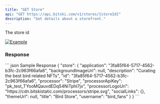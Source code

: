 ```yaml
---
title: "GET Store"
api: "GET https://api.bitski.com/v1/stores/{storeId}"
description: "Get details about a storefront."
---
```


<ParamField path="storeId" type="string" default="8df663d2-b7b3-48c6-bb31-ec34258c9a77" required>
  The store id
</ParamField>

[![Example](/assets/images/store-51649e2b4dd98a973f538b2a84112ba.png "See store example")](https://www.bitski.com/@candy/created)

### Response

<ResponseField name="store" type="array of objects" required>
  <Expandable>
    <ResponseField name="id" type="string" required/>
    <ResponseField name="application" type="string" required/>
    <ResponseField name="username" type="string" required/>
    <ResponseField name="title" type="string" required/>
    <ResponseField name="description" type="string" required/>
    <ResponseField name="processor" type="string" required/>
    <ResponseField name="processorApiKey" type="string"/>
    <ResponseField name="processorLogoUri" type="string"/>
    <ResponseField name="backgroundImageUri" type="string"/>
    <ResponseField name="themeUrl" type="string"/>
    <ResponseField name="socialLinks" type="object"/>
  </Expandable>
</ResponseField>

<ResponseExample>
``` json Sample Response
{
  "store": {
    "application": "3fa85f64-5717-4562-b3fc-2c963f66afa6",
    "backgroundImageUri": null,
    "description": "Curating the best bird related NFTs",
    "id": "3fa85f64-5717-4562-b3fc-2c963f66afa6",
    "processor": "Stripe",
    "processorApiKey": "pk_test_TYooMQauvdEDq54NiTphI7jx",
    "processorLogoUri": "https://cdn.bitskistatic.com/processors/stripe.svg",
    "socialLinks": {},
    "themeUrl": null,
    "title": "Bird Store",
    "username": "bird_fans"
  }
}
```
</ResponseExample>
